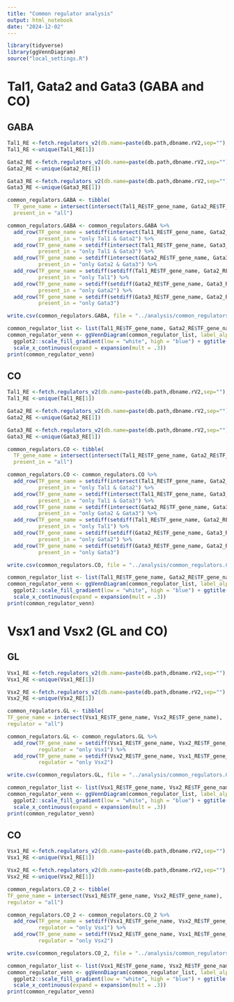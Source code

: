 ```yaml
---
title: "Common regulator analysis"
output: html_notebook
date: "2024-12-02"
---
```

```r
library(tidyverse)
library(ggVennDiagram)
source("local_settings.R")
```

# Tal1, Gata2 and Gata3 (GABA and CO)

## GABA

```r
Tal1_RE <-fetch.regulators_v2(db.name=paste(db.path,dbname.rV2,sep=""), "Tal1", "GA1_2")
Tal1_RE <-unique(Tal1_RE[1])

Gata2_RE <-fetch.regulators_v2(db.name=paste(db.path,dbname.rV2,sep=""), "Gata2", "GA1_2")
Gata2_RE <-unique(Gata2_RE[1])

Gata3_RE <-fetch.regulators_v2(db.name=paste(db.path,dbname.rV2,sep=""), "Gata3", "GA1_2")
Gata3_RE <-unique(Gata3_RE[1])
```

```r
common_regulators.GABA <- tibble(
  TF_gene_name = intersect(intersect(Tal1_RE$TF_gene_name, Gata2_RE$TF_gene_name), Gata3_RE$TF_gene_name),
  present_in = "all")

common_regulators.GABA <- common_regulators.GABA %>%
  add_row(TF_gene_name = setdiff(intersect(Tal1_RE$TF_gene_name, Gata2_RE$TF_gene_name), Gata3_RE$TF_gene_name),
          present_in = "only Tal1 & Gata2") %>%
  add_row(TF_gene_name = setdiff(intersect(Tal1_RE$TF_gene_name, Gata3_RE$TF_gene_name), Gata2_RE$TF_gene_name),
          present_in = "only Tal1 & Gata3") %>%
  add_row(TF_gene_name = setdiff(intersect(Gata2_RE$TF_gene_name, Gata3_RE$TF_gene_name), Tal1_RE$TF_gene_name),
          present_in = "only Gata2 & Gata3") %>%
  add_row(TF_gene_name = setdiff(setdiff(Tal1_RE$TF_gene_name, Gata2_RE$TF_gene_name), Gata3_RE$TF_gene_name),
          present_in = "only Tal1") %>%
  add_row(TF_gene_name = setdiff(setdiff(Gata2_RE$TF_gene_name, Gata3_RE$TF_gene_name), Tal1_RE$TF_gene_name),
          present_in = "only Gata2") %>%
  add_row(TF_gene_name = setdiff(setdiff(Gata3_RE$TF_gene_name, Gata2_RE$TF_gene_name), Tal1_RE$TF_gene_name),
          present_in = "only Gata3")

write.csv(common_regulators.GABA, file = "../analysis/common_regulators.GABA.csv", row.names = FALSE, quote = FALSE)
```

```r
common_regulator_list <- list(Tal1_RE$TF_gene_name, Gata2_RE$TF_gene_name, Gata3_RE$TF_gene_name)
common_regulator_venn <- ggVennDiagram(common_regulator_list, label_alpha = 0, category.names = c("Tal1", "Gata2", "Gata3")) +
  ggplot2::scale_fill_gradient(low = "white", high = "blue") + ggtitle("GABA") +
  scale_x_continuous(expand = expansion(mult = .3))
print(common_regulator_venn)
```

## CO

```r
Tal1_RE <-fetch.regulators_v2(db.name=paste(db.path,dbname.rV2,sep=""), "Tal1", "CO1_2")
Tal1_RE <-unique(Tal1_RE[1])

Gata2_RE <-fetch.regulators_v2(db.name=paste(db.path,dbname.rV2,sep=""), "Gata2", "CO1_2")
Gata2_RE <-unique(Gata2_RE[1])

Gata3_RE <-fetch.regulators_v2(db.name=paste(db.path,dbname.rV2,sep=""), "Gata3", "CO1_2")
Gata3_RE <-unique(Gata3_RE[1])
```

```r
common_regulators.CO <- tibble(
  TF_gene_name = intersect(intersect(Tal1_RE$TF_gene_name, Gata2_RE$TF_gene_name), Gata3_RE$TF_gene_name),
  present_in = "all")

common_regulators.CO <- common_regulators.CO %>%
  add_row(TF_gene_name = setdiff(intersect(Tal1_RE$TF_gene_name, Gata2_RE$TF_gene_name), Gata3_RE$TF_gene_name),
          present_in = "only Tal1 & Gata2") %>%
  add_row(TF_gene_name = setdiff(intersect(Tal1_RE$TF_gene_name, Gata3_RE$TF_gene_name), Gata2_RE$TF_gene_name),
          present_in = "only Tal1 & Gata3") %>%
  add_row(TF_gene_name = setdiff(intersect(Gata2_RE$TF_gene_name, Gata3_RE$TF_gene_name), Tal1_RE$TF_gene_name),
          present_in = "only Gata2 & Gata3") %>%
  add_row(TF_gene_name = setdiff(setdiff(Tal1_RE$TF_gene_name, Gata2_RE$TF_gene_name), Gata3_RE$TF_gene_name),
          present_in = "only Tal1") %>%
  add_row(TF_gene_name = setdiff(setdiff(Gata2_RE$TF_gene_name, Gata3_RE$TF_gene_name), Tal1_RE$TF_gene_name),
          present_in = "only Gata2") %>%
  add_row(TF_gene_name = setdiff(setdiff(Gata3_RE$TF_gene_name, Gata2_RE$TF_gene_name), Tal1_RE$TF_gene_name),
          present_in = "only Gata3")

write.csv(common_regulators.CO, file = "../analysis/common_regulators.CO.csv", row.names = FALSE, quote = FALSE)
```

```r
common_regulator_list <- list(Tal1_RE$TF_gene_name, Gata2_RE$TF_gene_name, Gata3_RE$TF_gene_name)
common_regulator_venn <- ggVennDiagram(common_regulator_list, label_alpha = 0, category.names = c("Tal1", "Gata2", "Gata3")) +
  ggplot2::scale_fill_gradient(low = "white", high = "blue") + ggtitle("GABA") +
  scale_x_continuous(expand = expansion(mult = .3))
print(common_regulator_venn)
```

# Vsx1 and Vsx2 (GL and CO)

## GL

```r
Vsx1_RE <-fetch.regulators_v2(db.name=paste(db.path,dbname.rV2,sep=""), "Vsx1", "GL1_2")
Vsx1_RE <-unique(Vsx1_RE[1])

Vsx2_RE <-fetch.regulators_v2(db.name=paste(db.path,dbname.rV2,sep=""), "Vsx2", "GL1_2")
Vsx2_RE <-unique(Vsx2_RE[1])
```

```r
common_regulators.GL <- tibble(
TF_gene_name = intersect(Vsx1_RE$TF_gene_name, Vsx2_RE$TF_gene_name),
regulator = "all")

common_regulators.GL <- common_regulators.GL %>%
  add_row(TF_gene_name = setdiff(Vsx1_RE$TF_gene_name, Vsx2_RE$TF_gene_name),
          regulator = "only Vsx1") %>%
  add_row(TF_gene_name = setdiff(Vsx2_RE$TF_gene_name, Vsx1_RE$TF_gene_name),
          regulator = "only Vsx2")

write.csv(common_regulators.GL, file = "../analysis/common_regulators.GL.csv",row.names = FALSE, quote = FALSE)
```

```r
common_regulator_list <- list(Vsx1_RE$TF_gene_name, Vsx2_RE$TF_gene_name)
common_regulator_venn <- ggVennDiagram(common_regulator_list, label_alpha = 0, category.names = c("Vsx1", "Vsx2")) +
  ggplot2::scale_fill_gradient(low = "white", high = "blue") + ggtitle("GL") +
  scale_x_continuous(expand = expansion(mult = .3))
print(common_regulator_venn)
```

## CO

```r
Vsx1_RE <-fetch.regulators_v2(db.name=paste(db.path,dbname.rV2,sep=""), "Vsx1", "CO1_2")
Vsx1_RE <-unique(Vsx1_RE[1])

Vsx2_RE <-fetch.regulators_v2(db.name=paste(db.path,dbname.rV2,sep=""), "Vsx2", "CO1_2")
Vsx2_RE <-unique(Vsx2_RE[1])
```

```r
common_regulators.CO_2 <- tibble(
TF_gene_name = intersect(Vsx1_RE$TF_gene_name, Vsx2_RE$TF_gene_name),
regulator = "all")

common_regulators.CO_2 <- common_regulators.CO_2 %>%
  add_row(TF_gene_name = setdiff(Vsx1_RE$TF_gene_name, Vsx2_RE$TF_gene_name),
          regulator = "only Vsx1") %>%
  add_row(TF_gene_name = setdiff(Vsx2_RE$TF_gene_name, Vsx1_RE$TF_gene_name),
          regulator = "only Vsx2")

write.csv(common_regulators.CO_2, file = "../analysis/common_regulators.CO_2.csv", row.names = FALSE, quote = FALSE)
```

```r
common_regulator_list <- list(Vsx1_RE$TF_gene_name, Vsx2_RE$TF_gene_name)
common_regulator_venn <- ggVennDiagram(common_regulator_list, label_alpha = 0, category.names = c("Vsx1", "Vsx2")) +
  ggplot2::scale_fill_gradient(low = "white", high = "blue") + ggtitle("GL") +
  scale_x_continuous(expand = expansion(mult = .3))
print(common_regulator_venn)
```